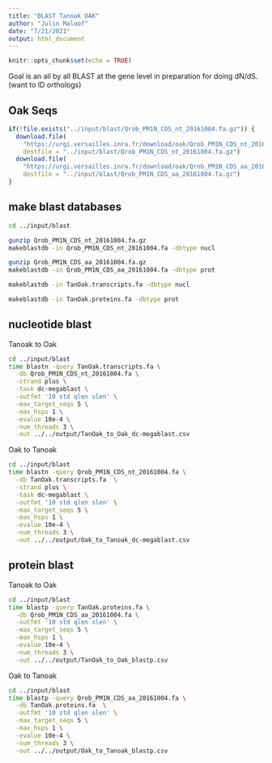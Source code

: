 ```yaml
---
title: "BLAST Tanoak OAK"
author: "Julin Maloof"
date: "7/21/2021"
output: html_document
---
```


```r
knitr::opts_chunk$set(echo = TRUE)
```

Goal is an all by all BLAST at the gene level in preparation for doing dN/dS.  (want to ID orthologs)

## Oak Seqs

```r
if(!file.exists("../input/blast/Qrob_PM1N_CDS_nt_20161004.fa.gz")) {
  download.file(
    "https://urgi.versailles.inra.fr/download/oak/Qrob_PM1N_CDS_nt_20161004.fa.gz",
    destfile = "../input/blast/Qrob_PM1N_CDS_nt_20161004.fa.gz")
  download.file(
    "https://urgi.versailles.inra.fr/download/oak/Qrob_PM1N_CDS_aa_20161004.fa.gz",
    destfile = "../input/blast/Qrob_PM1N_CDS_aa_20161004.fa.gz")
}
```

## make blast databases

```bash
cd ../input/blast

gunzip Qrob_PM1N_CDS_nt_20161004.fa.gz
makeblastdb -in Qrob_PM1N_CDS_nt_20161004.fa -dbtype nucl

gunzip Qrob_PM1N_CDS_aa_20161004.fa.gz
makeblastdb -in Qrob_PM1N_CDS_aa_20161004.fa -dbtype prot

makeblastdb -in TanOak.transcripts.fa -dbtype nucl

makeblastdb -in TanOak.proteins.fa -dbtype prot
```

## nucleotide blast

Tanoak to Oak

```bash
cd ../input/blast
time blastn -query TanOak.transcripts.fa \
  -db Qrob_PM1N_CDS_nt_20161004.fa \
  -strand plus \
  -task dc-megablast \
  -outfmt '10 std qlen slen' \
  -max_target_seqs 5 \
  -max_hsps 1 \
  -evalue 10e-4 \
  -num_threads 3 \
  -out ../../output/TanOak_to_Oak_dc-megablast.csv
```

Oak to Tanoak

```bash
cd ../input/blast
time blastn -query Qrob_PM1N_CDS_nt_20161004.fa \
  -db TanOak.transcripts.fa  \
  -strand plus \
  -task dc-megablast \
  -outfmt '10 std qlen slen' \
  -max_target_seqs 5 \
  -max_hsps 1 \
  -evalue 10e-4 \
  -num_threads 3 \
  -out ../../output/Oak_to_Tanoak_dc-megablast.csv
```

## protein blast

Tanoak to Oak

```bash
cd ../input/blast
time blastp -query TanOak.proteins.fa \
  -db Qrob_PM1N_CDS_aa_20161004.fa \
  -outfmt '10 std qlen slen' \
  -max_target_seqs 5 \
  -max_hsps 1 \
  -evalue 10e-4 \
  -num_threads 3 \
  -out ../../output/TanOak_to_Oak_blastp.csv
```

Oak to Tanoak

```bash
cd ../input/blast
time blastp -query Qrob_PM1N_CDS_aa_20161004.fa \
  -db TanOak.proteins.fa  \
  -outfmt '10 std qlen slen' \
  -max_target_seqs 5 \
  -max_hsps 1 \
  -evalue 10e-4 \
  -num_threads 3 \
  -out ../../output/Oak_to_Tanoak_blastp.csv
```

